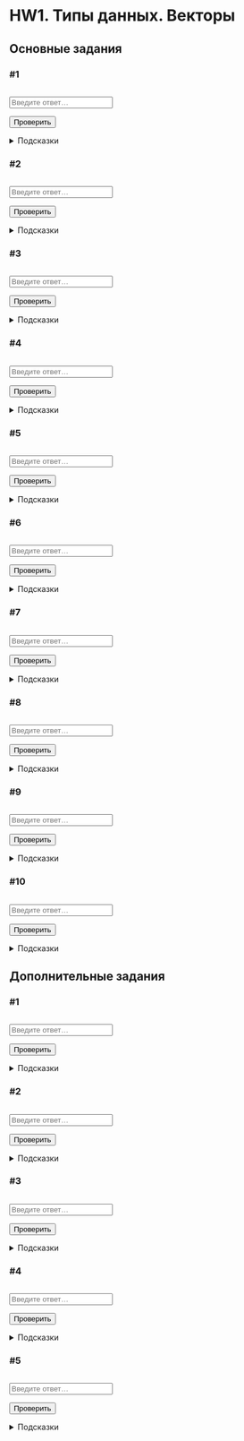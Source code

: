 # HW1. Типы данных. Векторы {#hw1 .unnumbered}

```{=html}
<!--
REPLACE ALL hw1 TO hw<n> WITH MATCH CASE
-->
```
## Основные задания {#hw1_main}

### #1

<img id="hw1-1-level" class="level"/>

::: {#hw1-1-task .task}
:::

::: autocheck
::: {#hw1-1-ir .input-requirements}
:::

<input class="autocheck-input" type="text" id="hw1-1" placeholder="Введите ответ…">

<input class="autocheck-button" type="button" value="Проверить" onclick="check('hw1-1')">

::: {#hw1-1-fb .autocheck-feedback}
:::
:::

<details class="hints" id="hw1-1-hints">

<summary>Подсказки</summary>

</details>

### #2

<img id="hw1-2-level" class="level"/>

::: {#hw1-2-task .task}
:::

::: autocheck
::: {#hw1-2-ir .input-requirements}
:::

<input class="autocheck-input" type="text" id="hw1-2" placeholder="Введите ответ…">

<input class="autocheck-button" type="button" value="Проверить" onclick="check('hw1-2')">

::: {#hw1-2-fb .autocheck-feedback}
:::
:::

<details class="hints" id="hw1-2-hints">

<summary>Подсказки</summary>

</details>

### #3

<img id="hw1-3-level" class="level"/>

::: {#hw1-3-task .task}
:::

::: autocheck
::: {#hw1-3-ir .input-requirements}
:::

<input class="autocheck-input" type="text" id="hw1-3" placeholder="Введите ответ…">

<input class="autocheck-button" type="button" value="Проверить" onclick="check('hw1-3')">

::: {#hw1-3-fb .autocheck-feedback}
:::
:::

<details class="hints" id="hw1-3-hints">

<summary>Подсказки</summary>

</details>

### #4

<img id="hw1-4-level" class="level"/>

::: {#hw1-4-task .task}
:::

::: autocheck
::: {#hw1-4-ir .input-requirements}
:::

<input class="autocheck-input" type="text" id="hw1-4" placeholder="Введите ответ…">

<input class="autocheck-button" type="button" value="Проверить" onclick="check('hw1-4')">

::: {#hw1-4-fb .autocheck-feedback}
:::
:::

<details class="hints" id="hw1-4-hints">

<summary>Подсказки</summary>

</details>

### #5

<img id="hw1-5-level" class="level"/>

::: {#hw1-5-task .task}
:::

::: autocheck
::: {#hw1-5-ir .input-requirements}
:::

<input class="autocheck-input" type="text" id="hw1-5" placeholder="Введите ответ…">

<input class="autocheck-button" type="button" value="Проверить" onclick="check('hw1-5')">

::: {#hw1-5-fb .autocheck-feedback}
:::
:::

<details class="hints" id="hw1-5-hints">

<summary>Подсказки</summary>

</details>

### #6

<img id="hw1-6-level" class="level"/>

::: {#hw1-6-task .task}
:::

::: autocheck
::: {#hw1-6-ir .input-requirements}
:::

<input class="autocheck-input" type="text" id="hw1-6" placeholder="Введите ответ…">

<input class="autocheck-button" type="button" value="Проверить" onclick="check('hw1-6')">

::: {#hw1-6-fb .autocheck-feedback}
:::
:::

<details class="hints" id="hw1-6-hints">

<summary>Подсказки</summary>

</details>

### #7

<img id="hw1-7-level" class="level"/>

::: {#hw1-7-task .task}
:::

::: autocheck
::: {#hw1-7-ir .input-requirements}
:::

<input class="autocheck-input" type="text" id="hw1-7" placeholder="Введите ответ…">

<input class="autocheck-button" type="button" value="Проверить" onclick="check('hw1-7')">

::: {#hw1-7-fb .autocheck-feedback}
:::
:::

<details class="hints" id="hw1-7-hints">

<summary>Подсказки</summary>

</details>

### #8

<img id="hw1-8-level" class="level"/>

::: {#hw1-8-task .task}
:::

::: autocheck
::: {#hw1-8-ir .input-requirements}
:::

<input class="autocheck-input" type="text" id="hw1-8" placeholder="Введите ответ…">

<input class="autocheck-button" type="button" value="Проверить" onclick="check('hw1-8')">

::: {#hw1-8-fb .autocheck-feedback}
:::
:::

<details class="hints" id="hw1-8-hints">

<summary>Подсказки</summary>

</details>

### #9

<img id="hw1-9-level" class="level"/>

::: {#hw1-9-task .task}
:::

::: autocheck
::: {#hw1-9-ir .input-requirements}
:::

<input class="autocheck-input" type="text" id="hw1-9" placeholder="Введите ответ…">

<input class="autocheck-button" type="button" value="Проверить" onclick="check('hw1-9')">

::: {#hw1-9-fb .autocheck-feedback}
:::
:::

<details class="hints" id="hw1-9-hints">

<summary>Подсказки</summary>

</details>

### #10

<img id="hw1-10-level" class="level"/>

::: {#hw1-10-task .task}
:::

::: autocheck
::: {#hw1-10-ir .input-requirements}
:::

<input class="autocheck-input" type="text" id="hw1-10" placeholder="Введите ответ…">

<input class="autocheck-button" type="button" value="Проверить" onclick="check('hw1-10')">

::: {#hw1-10-fb .autocheck-feedback}
:::
:::

<details class="hints" id="hw1-10-hints">

<summary>Подсказки</summary>

</details>

## Дополнительные задания {#hw1_add}

### #1

<img id="hw1-11-level" class="level"/>

::: {#hw1-11-task .task}
:::

::: autocheck
::: {#hw1-11-ir .input-requirements}
:::

<input class="autocheck-input" type="text" id="hw1-11" placeholder="Введите ответ…">

<input class="autocheck-button" type="button" value="Проверить" onclick="check('hw1-11')">

::: {#hw1-11-fb .autocheck-feedback}
:::
:::

<details class="hints" id="hw1-11-hints">

<summary>Подсказки</summary>

</details>

### #2

<img id="hw1-12-level" class="level"/>

::: {#hw1-12-task .task}
:::

::: autocheck
::: {#hw1-12-ir .input-requirements}
:::

<input class="autocheck-input" type="text" id="hw1-12" placeholder="Введите ответ…">

<input class="autocheck-button" type="button" value="Проверить" onclick="check('hw1-12')">

::: {#hw1-12-fb .autocheck-feedback}
:::
:::

<details class="hints" id="hw1-12-hints">

<summary>Подсказки</summary>

</details>

### #3

<img id="hw1-13-level" class="level"/>

::: {#hw1-13-task .task}
:::

::: autocheck
::: {#hw1-13-ir .input-requirements}
:::

<input class="autocheck-input" type="text" id="hw1-13" placeholder="Введите ответ…">

<input class="autocheck-button" type="button" value="Проверить" onclick="check('hw1-13')">

::: {#hw1-13-fb .autocheck-feedback}
:::
:::

<details class="hints" id="hw1-13-hints">

<summary>Подсказки</summary>

</details>

### #4

<img id="hw1-14-level" class="level"/>

::: {#hw1-14-task .task}
:::

::: autocheck
::: {#hw1-14-ir .input-requirements}
:::

<input class="autocheck-input" type="text" id="hw1-14" placeholder="Введите ответ…">

<input class="autocheck-button" type="button" value="Проверить" onclick="check('hw1-14')">

::: {#hw1-14-fb .autocheck-feedback}
:::
:::

<details class="hints" id="hw1-14-hints">

<summary>Подсказки</summary>

</details>

### #5

<img id="hw1-15-level" class="level"/>

::: {#hw1-15-task .task}
:::

::: autocheck
::: {#hw1-15-ir .input-requirements}
:::

<input class="autocheck-input" type="text" id="hw1-15" placeholder="Введите ответ…">

<input class="autocheck-button" type="button" value="Проверить" onclick="check('hw1-15')">

::: {#hw1-15-fb .autocheck-feedback}
:::
:::

<details class="hints" id="hw1-15-hints">

<summary>Подсказки</summary>

</details>

```{=html}
<!--- CHANGE hw1 TO hw<n> IN THE LINES BELOW--->
<script type="text/javascript" src="./js/hw1.json"></script>
<script type="text/javascript" src="./js/hw1.js"></script>
<!---<script type="module" src="./js/hw_handler.js"></script>
<script type="module" src="./js/handler.js"></script>--->
```
